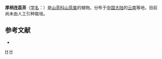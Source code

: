 {{Speciesbox 
| taxon = Camellia crassipes
| authority =  Sealy
}}

'''厚柄连蕊茶'''（[[学名|学名]]：{{lang|la|''Camellia crassipes''}}）是[[山茶科|山茶科]][[山茶属|山茶属]]的植物。分布于[[中国大陆|中国大陆]]的[[云南|云南]]等地，目前尚未由人工引种栽培。

== 参考文献 ==
<div class="references-small">
* {{cite web| url =http://www.bioinfo.cn/db05/KmzwSpecies.php?action=view&id=29032| title =厚柄连蕊茶| work =《中国高等植物数据库全库》| publisher =中国科学院微生物研究所| author =昆明植物研究所| accessdate =2009-02-26}}{{dead link|date=2017年12月 |bot=InternetArchiveBot |fix-attempted=yes }}
</div>
{{植物小作品}}
{{Taxonbar|from=Q10911056}}

[[Category:山茶属|H]]
[[Category:云南植物|H]]